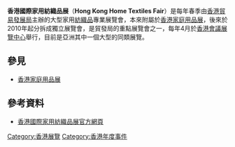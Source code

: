 {{Infobox Exhibition
| Name = 香港國際家用紡織品展
| Enname = Hong Kong Home Textiles Fair
| Logo = 
| Size = 100
| Caption = 香港國際家用紡織品展 官方標誌
| Slogan = 
| First = 2010年
| Organization = [[香港貿易發展局|香港貿易發展局]]
| Asst =  
| Sponsor = 
| Place = [[香港會議展覽中心|香港會議展覽中心]]
| Nature = 專業外銷展覽
| Content =浴室紡織品<br/>寢室紡織品<br/>地氈及鋪地製品<br/>家居飾品<br/>餐桌及廚房紡織品<br/>鋪牆製品<br/>嬰兒紡織品<br/>家用紡織相關產品<br/>設計及貿易服務
| Latest = 
| Web = [http://www.hktdc.com/tc/hkhometextilesfair 香港國際家用紡織品展官方網頁]
}}

'''香港國際家用紡織品展'''（'''Hong Kong Home Textiles Fair'''）是每年春季由[[香港貿易發展局|香港貿易發展局]]主辦的大型家用[[紡織品|紡織品]]專業展覽會，本來附屬於[[香港家庭用品展|香港家庭用品展]]，後來於2010年起分拆成獨立展覽會，是貿發局的重點展覽會之一，每年4月於[[香港會議展覽中心|香港會議展覽中心]]舉行，目前是亞洲其中一個大型的同類展覽。

==參見==
*[[香港家庭用品展|香港家庭用品展]]

==參考資料==
*[http://www.hktdc.com/tc/hkhometextilesfair 香港國際家用紡織品展官方網頁]

[[Category:香港展覽|Category:香港展覽]]
[[Category:香港年度事件|Category:香港年度事件]]
